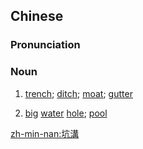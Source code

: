 {{also|坑沟}}
==Chinese==
{{zh-forms|s=坑沟}}

===Pronunciation===
{{zh-pron
|mn=qz,tp,xm:khiⁿ-kau/kh,zz:kheⁿ-kau
|cat=n
}}

===Noun===
{{zh-noun}}

# {{lb|zh|Min Nan}} [[trench]]; [[ditch]]; [[moat]]; [[gutter]]
# {{lb|zh|Min Nan}} [[big]] [[water]] [[hole]]; [[pool]]

[[zh-min-nan:坑溝]]